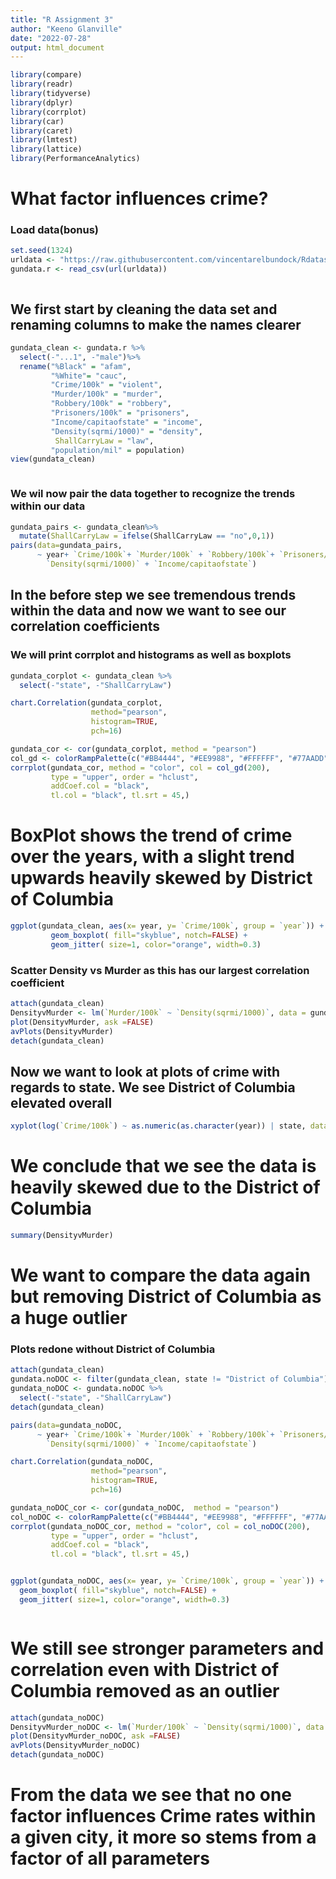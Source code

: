 ---
title: "R Assignment 3"
author: "Keeno Glanville"
date: "2022-07-28"
output: html_document
---

```{r setup, include=FALSE}
library(compare)
library(readr)
library(tidyverse)
library(dplyr)
library(corrplot)
library(car)
library(caret)
library(lmtest)
library(lattice)
library(PerformanceAnalytics)
```

# What factor influences crime?
### Load data(bonus)

```{r}
set.seed(1324)
urldata <- "https://raw.githubusercontent.com/vincentarelbundock/Rdatasets/master/csv/AER/Guns.csv"
gundata.r <- read_csv(url(urldata))



```



## We first start by cleaning the data set and renaming columns to make the names clearer
```{r}
gundata_clean <- gundata.r %>%
  select(-"...1", -"male")%>%
  rename("%Black" = "afam",
         "%White"= "cauc",
         "Crime/100k" = "violent",
         "Murder/100k" = "murder",
         "Robbery/100k" = "robbery",
         "Prisoners/100k" = "prisoners",
         "Income/capitaofstate" = "income",
         "Density(sqrmi/1000)" = "density",
          ShallCarryLaw = "law",
         "population/mil" = population)
view(gundata_clean)



```


### We wil now pair the data together to recognize the trends within our data

```{r}
gundata_pairs <- gundata_clean%>%
  mutate(ShallCarryLaw = ifelse(ShallCarryLaw == "no",0,1))
pairs(data=gundata_pairs,
      ~ year+ `Crime/100k`+ `Murder/100k` + `Robbery/100k`+ `Prisoners/100k`+
        `Density(sqrmi/1000)` + `Income/capitaofstate`)

```

## In the before step we see tremendous trends within the data and now we want to see our correlation coefficients
### We will print corrplot and histograms as well as boxplots

```{r}
gundata_corplot <- gundata_clean %>%
  select(-"state", -"ShallCarryLaw")

chart.Correlation(gundata_corplot,
                  method="pearson",
                  histogram=TRUE,
                  pch=16)

gundata_cor <- cor(gundata_corplot, method = "pearson")
col_gd <- colorRampPalette(c("#BB4444", "#EE9988", "#FFFFFF", "#77AADD", "#4477AA"))
corrplot(gundata_cor, method = "color", col = col_gd(200),
         type = "upper", order = "hclust",
         addCoef.col = "black",
         tl.col = "black", tl.srt = 45,)

```



# BoxPlot shows the trend of crime over the years, with a slight trend upwards heavily skewed by District of Columbia

```{r}

ggplot(gundata_clean, aes(x= year, y= `Crime/100k`, group = `year`)) +
         geom_boxplot( fill="skyblue", notch=FALSE) +
         geom_jitter( size=1, color="orange", width=0.3)

```




### Scatter Density vs Murder as this has our largest correlation coefficient 

```{r}
attach(gundata_clean)
DensityvMurder <- lm(`Murder/100k` ~ `Density(sqrmi/1000)`, data = gundata_clean)
plot(DensityvMurder, ask =FALSE)
avPlots(DensityvMurder)
detach(gundata_clean)

```



## Now we want to look at plots of crime with regards to state. We see District of Columbia elevated overall
```{r}
xyplot(log(`Crime/100k`) ~ as.numeric(as.character(year)) | state, data = gundata_clean, type = "l")

```

# We conclude that we see the data is heavily skewed due to the District of Columbia
```{r}
summary(DensityvMurder)

```


# We want to compare the data again but removing District of Columbia as a huge outlier




### Plots redone without District of Columbia
```{r}
attach(gundata_clean)
gundata.noDOC <- filter(gundata_clean, state != "District of Columbia")
gundata_noDOC <- gundata.noDOC %>%
  select(-"state", -"ShallCarryLaw")
detach(gundata_clean)

pairs(data=gundata_noDOC,
      ~ year+ `Crime/100k`+ `Murder/100k` + `Robbery/100k`+ `Prisoners/100k`+
        `Density(sqrmi/1000)` + `Income/capitaofstate`)

chart.Correlation(gundata_noDOC,
                  method="pearson",
                  histogram=TRUE,
                  pch=16)

gundata_noDOC_cor <- cor(gundata_noDOC,  method = "pearson")
col_noDOC <- colorRampPalette(c("#BB4444", "#EE9988", "#FFFFFF", "#77AADD", "#4477AA"))
corrplot(gundata_noDOC_cor, method = "color", col = col_noDOC(200),
         type = "upper", order = "hclust",
         addCoef.col = "black",
         tl.col = "black", tl.srt = 45,)


ggplot(gundata_noDOC, aes(x= year, y= `Crime/100k`, group = `year`)) +
  geom_boxplot( fill="skyblue", notch=FALSE) +
  geom_jitter( size=1, color="orange", width=0.3)



```







# We still see stronger parameters and correlation even with District of Columbia removed as an outlier

```{r}
attach(gundata_noDOC)
DensityvMurder_noDOC <- lm(`Murder/100k` ~ `Density(sqrmi/1000)`, data = gundata_noDOC)
plot(DensityvMurder_noDOC, ask =FALSE)
avPlots(DensityvMurder_noDOC)
detach(gundata_noDOC)


```




# From the data we see that no one factor influences Crime rates within a given city, it more so stems from a factor of all parameters






